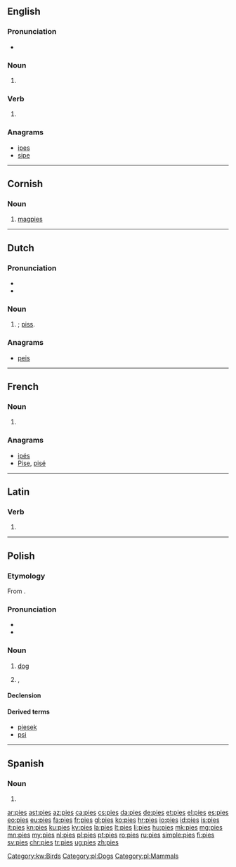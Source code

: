 ==English==

===Pronunciation===
* {{rhymes|aɪz}}

===Noun===
{{head|en|plural}}

# {{plural of|pie|lang=en}}

===Verb===
{{head|en}}

# {{en-third-person singular of|pie}}

===Anagrams===
* [[ipes#English|ipes]]
* [[sipe#English|sipe]]

----

==Cornish==

===Noun===
{{head|kw|noun|g=f|singulative|piesen}}

# [[magpie]]s

[[Category:kw:Birds]]

----

==Dutch==

===Pronunciation===
* {{IPA|/ˈpis/|lang=nl}}
* {{audio|Nl-pies.ogg|Audio}}

===Noun===
{{nl-noun|m|-|-}}

# {{context|slang|lang=nl}} {{alternative form of|pis|lang=nl|nodot=yes}}; [[piss]].

===Anagrams===
* [[peis#Dutch|peis]]

----

==French==

===Noun===
{{head|fr|plural}} {{g|f-p}}

# {{plural of|pie|lang=fr}}

===Anagrams===
* [[ipés#French|ipés]]
* [[Pise#French|Pise]], [[pisé#French|pisé]]

----

==Latin==

===Verb===
{{la-verb-form|piēs}}

# {{conjugation of|piō||2|s|pres|act|sub|lang=la}}

----

==Polish==

===Etymology===
From {{etyl|sla-pro|pl}} {{term/t|sla-pro|*pьsъ}}.

===Pronunciation===
* {{IPA|/ˈpʲɛs/|lang=pl}}
* {{audio|Pl-pies.ogg|Audio}}

===Noun===
{{pl-noun|m-an|dim=piesek|aug=psisko}}

# [[dog]]
# {{context|derogatory|lang=pl}} {{l|en|pig}}, {{l|en|policeman}}

====Declension====
{{pl-decl-noun|pies|psy
|psa|psów
|psu|psom
|psa|psy
|psem|psami
|psie|psach
|psie|psy
}}

====Derived terms====
* [[piesek]]
* [[psi]]

[[Category:pl:Dogs]]
[[Category:pl:Mammals]]

----

==Spanish==

===Noun===
{{head|es|noun form|g=m-p}}

# {{plural of|pie|lang=es}}

[[ar:pies]]
[[ast:pies]]
[[az:pies]]
[[ca:pies]]
[[cs:pies]]
[[da:pies]]
[[de:pies]]
[[et:pies]]
[[el:pies]]
[[es:pies]]
[[eo:pies]]
[[eu:pies]]
[[fa:pies]]
[[fr:pies]]
[[gl:pies]]
[[ko:pies]]
[[hr:pies]]
[[io:pies]]
[[id:pies]]
[[is:pies]]
[[it:pies]]
[[kn:pies]]
[[ku:pies]]
[[ky:pies]]
[[la:pies]]
[[lt:pies]]
[[li:pies]]
[[hu:pies]]
[[mk:pies]]
[[mg:pies]]
[[mn:pies]]
[[my:pies]]
[[nl:pies]]
[[pl:pies]]
[[pt:pies]]
[[ro:pies]]
[[ru:pies]]
[[simple:pies]]
[[fi:pies]]
[[sv:pies]]
[[chr:pies]]
[[tr:pies]]
[[ug:pies]]
[[zh:pies]]